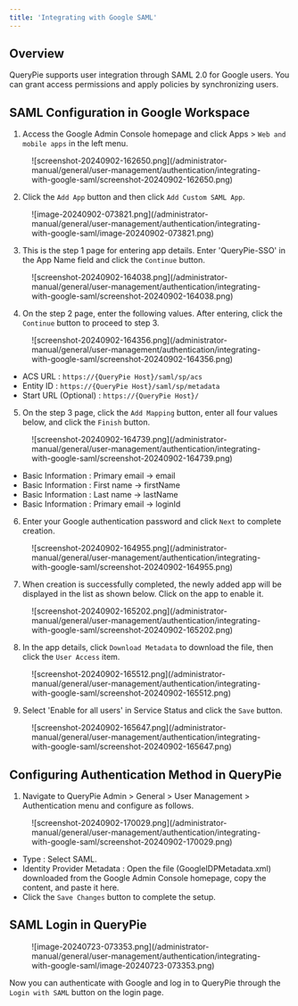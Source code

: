 ```yaml
---
title: 'Integrating with Google SAML'
---
```


## Overview

QueryPie supports user integration through SAML 2.0 for Google users. You can grant access permissions and apply policies by synchronizing users.

## SAML Configuration in Google Workspace

1. Access the Google Admin Console homepage and click Apps &gt; `Web and mobile apps` in the left menu.

<figure data-layout="center" data-align="center">
![screenshot-20240902-162650.png](/administrator-manual/general/user-management/authentication/integrating-with-google-saml/screenshot-20240902-162650.png)
</figure>

2. Click the `Add App` button and then click `Add Custom SAML App`.

<figure data-layout="center" data-align="center">
![image-20240902-073821.png](/administrator-manual/general/user-management/authentication/integrating-with-google-saml/image-20240902-073821.png)
</figure>

3. This is the step 1 page for entering app details. Enter 'QueryPie-SSO' in the App Name field and click the `Continue` button.

<figure data-layout="center" data-align="center">
![screenshot-20240902-164038.png](/administrator-manual/general/user-management/authentication/integrating-with-google-saml/screenshot-20240902-164038.png)
</figure>

4. On the step 2 page, enter the following values. After entering, click the `Continue` button to proceed to step 3.

<figure data-layout="center" data-align="center">
![screenshot-20240902-164356.png](/administrator-manual/general/user-management/authentication/integrating-with-google-saml/screenshot-20240902-164356.png)
</figure>

* ACS URL : `https://{QueryPie Host}/saml/sp/acs`
* Entity ID : `https://{QueryPie Host}/saml/sp/metadata`
* Start URL (Optional) : `https://{QueryPie Host}/`

5. On the step 3 page, click the `Add Mapping` button, enter all four values below, and click the `Finish` button.

<figure data-layout="center" data-align="center">
![screenshot-20240902-164739.png](/administrator-manual/general/user-management/authentication/integrating-with-google-saml/screenshot-20240902-164739.png)
</figure>

* Basic Information : Primary email → email
* Basic Information : First name → firstName
* Basic Information : Last name → lastName
* Basic Information : Primary email → loginId

6. Enter your Google authentication password and click `Next` to complete creation.

<figure data-layout="center" data-align="center">
![screenshot-20240902-164955.png](/administrator-manual/general/user-management/authentication/integrating-with-google-saml/screenshot-20240902-164955.png)
</figure>

7. When creation is successfully completed, the newly added app will be displayed in the list as shown below. Click on the app to enable it.

<figure data-layout="center" data-align="center">
![screenshot-20240902-165202.png](/administrator-manual/general/user-management/authentication/integrating-with-google-saml/screenshot-20240902-165202.png)
</figure>

8. In the app details, click `Download Metadata` to download the file, then click the `User Access` item.

<figure data-layout="center" data-align="center">
![screenshot-20240902-165512.png](/administrator-manual/general/user-management/authentication/integrating-with-google-saml/screenshot-20240902-165512.png)
</figure>

9. Select 'Enable for all users' in Service Status and click the `Save` button.

<figure data-layout="center" data-align="center">
![screenshot-20240902-165647.png](/administrator-manual/general/user-management/authentication/integrating-with-google-saml/screenshot-20240902-165647.png)
</figure>

## Configuring Authentication Method in QueryPie

1. Navigate to QueryPie Admin &gt; General &gt; User Management &gt; Authentication menu and configure as follows.

<figure data-layout="center" data-align="center">
![screenshot-20240902-170029.png](/administrator-manual/general/user-management/authentication/integrating-with-google-saml/screenshot-20240902-170029.png)
</figure>

* Type : Select SAML.
* Identity Provider Metadata : Open the file (GoogleIDPMetadata.xml) downloaded from the Google Admin Console homepage, copy the content, and paste it here.
* Click the `Save Changes` button to complete the setup.

## SAML Login in QueryPie

<figure data-layout="center" data-align="center">
![image-20240723-073353.png](/administrator-manual/general/user-management/authentication/integrating-with-google-saml/image-20240723-073353.png)
</figure>

Now you can authenticate with Google and log in to QueryPie through the `Login with SAML` button on the login page.
